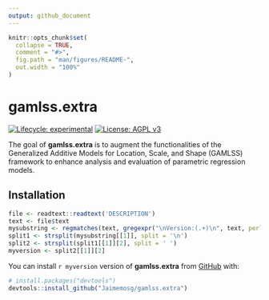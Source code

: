 ```yaml
---
output: github_document
---
```


<!-- README.md is generated from README.Rmd. Please edit that file -->

```r
knitr::opts_chunk$set(
  collapse = TRUE,
  comment = "#>",
  fig.path = "man/figures/README-",
  out.width = "100%"
)
```

# gamlss.extra

<!-- badges: start -->
[![Lifecycle: experimental](https://img.shields.io/badge/lifecycle-experimental-orange.svg)](https://lifecycle.r-lib.org/articles/stages.html#experimental)
[![License: AGPL v3](https://img.shields.io/badge/License-AGPL_v3-blue.svg)](https://www.gnu.org/licenses/agpl-3.0)
<!-- badges: end -->

The goal of **gamlss.extra** is to augment the functionalities of the Generalized Additive Models for Location, Scale, and Shape (GAMLSS) framework to enhance analysis and evaluation of parametric regression models.

## Installation

```r
file <- readtext::readtext('DESCRIPTION')
text <- file$text
mysubstring <- regmatches(text, gregexpr("\nVersion:(.+)\n", text, perl = TRUE))
split1 <- strsplit(mysubstring[[1]], split = '\n')
split2 <- strsplit(split1[[1]][2], split = ' ')
myversion <- split2[[1]][2]
```

You can install `r myversion` version of **gamlss.extra** from [GitHub](https://github.com/Jaimemosg/gamlss.extra) with:

``` r
# install.packages("devtools")
devtools::install_github("Jaimemosg/gamlss.extra")
```

<!-- ## Example -->

<!-- This is a basic example which shows you how to solve a common problem: -->

<!-- ```{r example} -->
<!-- library(gamlss.extra) -->
<!-- ## basic example code -->
<!-- ``` -->

